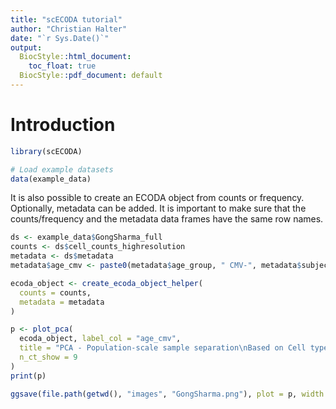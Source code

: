 ```yaml
---
title: "scECODA tutorial"
author: "Christian Halter"
date: "`r Sys.Date()`"
output:
  BiocStyle::html_document:
    toc_float: true
  BiocStyle::pdf_document: default
---
```


# Introduction


```r
library(scECODA)

# Load example datasets
data(example_data)
```


It is also possible to create an ECODA object from counts or frequency. Optionally, metadata can be added.
It is important to make sure that the counts/frequency and the metadata data frames have the same row names.

```r
ds <- example_data$GongSharma_full
counts <- ds$cell_counts_highresolution
metadata <- ds$metadata
metadata$age_cmv <- paste0(metadata$age_group, " CMV-", metadata$subject.cmv)

ecoda_object <- create_ecoda_object_helper(
  counts = counts,
  metadata = metadata
)

p <- plot_pca(
  ecoda_object, label_col = "age_cmv",
  title = "PCA - Population-scale sample separation\nBased on Cell type composition",
  n_ct_show = 9
)
print(p)

ggsave(file.path(getwd(), "images", "GongSharma.png"), plot = p, width = 12, height = 12)
```

